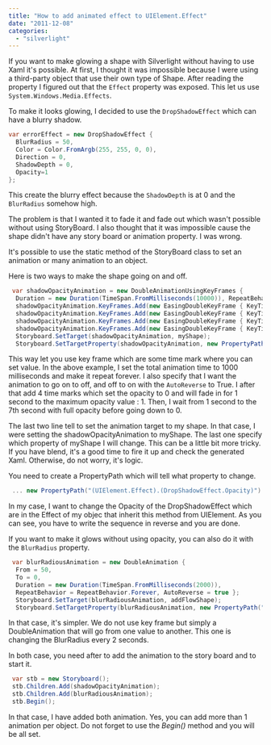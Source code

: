 ```yaml
---
title: "How to add animated effect to UIElement.Effect"
date: "2011-12-08"
categories: 
  - "silverlight"
---
```


If you want to make glowing a shape with Silverlight without having to use Xaml it's possible. At first, I thought it was impossible because I were using a third-party object that use their own type of Shape. After reading the property I figured out that the `Effect` property was exposed. This let us use `System.Windows.Media.Effects`.

To make it looks glowing, I decided to use the `DropShadowEffect` which can have a blurry shadow.


```csharp
var errorEffect = new DropShadowEffect { 
  BlurRadius = 50, 
  Color = Color.FromArgb(255, 255, 0, 0), 
  Direction = 0, 
  ShadowDepth = 0, 
  Opacity=1
}; 
```

This create the blurry effect because the `ShadowDepth` is at 0 and the `BlurRadius` somehow high.

The problem is that I wanted it to fade it and fade out which wasn't possible without using StoryBoard. I also thought that it was impossible cause the shape didn't have any story board or animation property. I was wrong.

It's possible to use the static method of the StoryBoard class to set an animation or many animation to an object.

Here is two ways to make the shape going on and off.


```csharp
 var shadowOpacityAnimation = new DoubleAnimationUsingKeyFrames { 
  Duration = new Duration(TimeSpan.FromMilliseconds(10000)), RepeatBehavior = RepeatBehavior.Forever, AutoReverse = true }; 
  shadowOpacityAnimation.KeyFrames.Add(new EasingDoubleKeyFrame { KeyTime = new TimeSpan(0,0,0,0), Value = 0 }); 
  shadowOpacityAnimation.KeyFrames.Add(new EasingDoubleKeyFrame { KeyTime = new TimeSpan(0,0,0,1), Value = 1 }); 
  shadowOpacityAnimation.KeyFrames.Add(new EasingDoubleKeyFrame { KeyTime = new TimeSpan(0,0,0,7), Value = 1 }); 
  shadowOpacityAnimation.KeyFrames.Add(new EasingDoubleKeyFrame { KeyTime = new TimeSpan(0,0,0,10), Value = 0 }); 
  Storyboard.SetTarget(shadowOpacityAnimation, myShape); 
  Storyboard.SetTargetProperty(shadowOpacityAnimation, new PropertyPath("(UIElement.Effect).(DropShadowEffect.Opacity)")); 
```

This way let you use key frame which are some time mark where you can set value. In the above example, I set the total animation time to 1000 milliseconds and make it repeat forever. I also specify that I want the animation to go on to off, and off to on with the `AutoReverse` to True. I after that add 4 time marks which set the opacity to 0 and will fade in for 1 second to the maximum opacity value : 1. Then, I wait from 1 second to the 7th second with full opacity before going down to 0.

The last two line tell to set the animation target to my shape. In that case, I were setting the shadowOpacityAnimation to myShape. The last one specify which property of myShape I will change. This can be a little bit more tricky. If you have blend, it's a good time to fire it up and check the generated Xaml. Otherwise, do not worry, it's logic.

You need to create a PropertyPath which will tell what property to change.


```csharp
 ... new PropertyPath("(UIElement.Effect).(DropShadowEffect.Opacity)") .... 
```

In my case, I want to change the Opacity of the DropShadowEffect which are in the Effect of my objec that inherit this method from UIElement. As you can see, you have to write the sequence in reverse and you are done.

If you want to make it glows without using opacity, you can also do it with the `BlurRadius` property.


```csharp
 var blurRadiousAnimation = new DoubleAnimation { 
  From = 50, 
  To = 0, 
  Duration = new Duration(TimeSpan.FromMilliseconds(2000)), 
  RepeatBehavior = RepeatBehavior.Forever, AutoReverse = true }; 
  Storyboard.SetTarget(blurRadiousAnimation, addFlowShape); 
  Storyboard.SetTargetProperty(blurRadiousAnimation, new PropertyPath("(UIElement.Effect).(DropShadowEffect.BlurRadius)"));


```

In that case, it's simpler. We do not use key frame but simply a DoubleAnimation that will go from one value to another. This one is changing the BlurRadius every 2 seconds.

In both case, you need after to add the animation to the story board and to start it.


```csharp
 var stb = new Storyboard(); 
 stb.Children.Add(shadowOpacityAnimation); 
 stb.Children.Add(blurRadiousAnimation); 
 stb.Begin(); 
```

In that case, I have added both animation. Yes, you can add more than 1 animation per object. Do not forget to use the _Begin()_ method and you will be all set.
